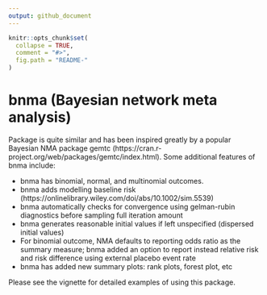 ```yaml
---
output: github_document
---
```


<!-- README.md is generated from README.Rmd. Please edit that file -->

```r
knitr::opts_chunk$set(
  collapse = TRUE,
  comment = "#>",
  fig.path = "README-"
)
```

# bnma (Bayesian network meta analysis)

Package is quite similar and has been inspired greatly by a popular Bayesian NMA package gemtc (https://cran.r-project.org/web/packages/gemtc/index.html). Some additional features of bnma include:

- bnma has binomial, normal, and multinomial outcomes.
- bnma adds modelling baseline risk (https://onlinelibrary.wiley.com/doi/abs/10.1002/sim.5539)
- bnma automatically checks for convergence using gelman-rubin diagnostics before sampling full iteration amount
- bnma generates reasonable initial values if left unspecified (dispersed initial values)
- For binomial outcome, NMA defaults to reporting odds ratio as the summary measure; bnma added an option to report instead relative risk and risk difference using external placebo event rate 
- bnma has added new summary plots: rank plots, forest plot, etc

Please see the vignette for detailed examples of using this package.